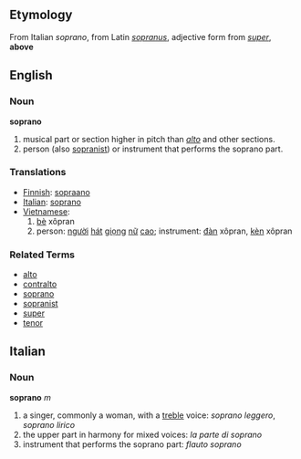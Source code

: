 ==Etymology==
From Italian ''soprano'', from Latin ''[[sopranus]]'', adjective form from ''[[super#Latin|super]]'', '''above'''

==English==

===Noun===
'''soprano'''

#musical part or section higher in pitch than ''[[alto]]'' and other sections.
#person (also [[sopranist]]) or instrument that performs the soprano part.

===Translations===
*[[Finnish]]: [[sopraano]]
*[[Italian]]: [[soprano]]
*[[Vietnamese]]:
*#[[bè]] xôpran
*#person: [[người]] [[hát]] [[giọng]] [[nữ]] [[cao]]; instrument: [[đàn]] xôpran, [[kèn]] xôpran

===Related Terms===
*[[alto]]
*[[contralto]]
*[[soprano]]
*[[sopranist]]
*[[super]]
*[[tenor]]

==Italian==

===Noun===
'''soprano''' ''m''

#a singer, commonly a woman, with a [[treble]] voice: ''soprano leggero'', ''soprano lirico''
#the upper part in harmony for mixed voices: ''la parte di soprano''
#instrument that performs the soprano part: ''flauto soprano''